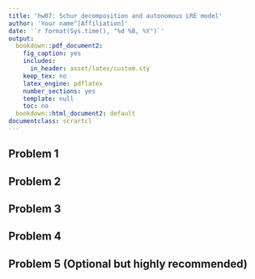 ```yaml
---
title: 'hw07: Schur decomposition and autonomous LRE model'
author: 'Your name^[Affiliation]'
date: '`r format(Sys.time(), "%d %B, %Y")`'
output:
  bookdown::pdf_document2:
    fig_caption: yes
    includes:
      in_header: asset/latex/custom.sty
    keep_tex: no
    latex_engine: pdflatex
    number_sections: yes
    template: null
    toc: no
  bookdown::html_document2: default
documentclass: scrartcl
---
```



## Problem 1 {-}
<!-- Solution to Problem 1 here -->



## Problem 2 {-}
<!-- Solution to Problem 2 here -->



## Problem 3 {-}
<!-- Solution to Problem 3 here -->



## Problem 4 {-}
<!-- Solution to Problem 4 here -->



## Problem 5 (Optional but highly recommended) {-}
<!-- Solution to Problem 5 here -->



